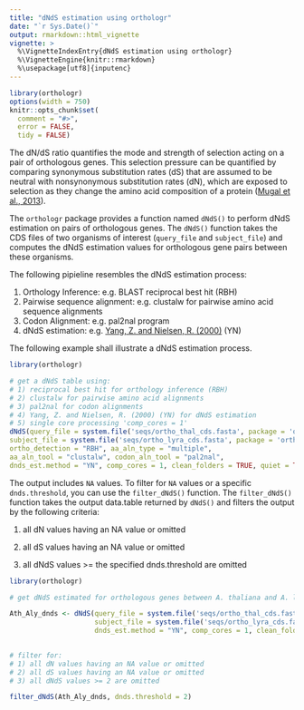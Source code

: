 ```yaml
---
title: "dNdS estimation using orthologr"
date: "`r Sys.Date()`"
output: rmarkdown::html_vignette
vignette: >
  %\VignetteIndexEntry{dNdS estimation using orthologr}
  %\VignetteEngine{knitr::rmarkdown}
  %\usepackage[utf8]{inputenc}
---
```


```r
library(orthologr)
options(width = 750)
knitr::opts_chunk$set(
  comment = "#>",
  error = FALSE,
  tidy = FALSE)
```

The dN/dS ratio quantifies the mode and strength of selection acting on a pair of orthologous genes.
This selection pressure can be quantified by comparing synonymous substitution rates (dS) that are assumed to be neutral
with nonsynonymous substitution rates (dN), which are exposed to selection as they 
change the amino acid composition of a protein ([Mugal et al., 2013](http://mbe.oxfordjournals.org/content/31/1/212)).

The `orthologr` package provides a function named `dNdS()` to perform dNdS estimation on pairs of orthologous genes.
The `dNdS()` function takes the CDS files of two organisms of interest (`query_file` and `subject_file`) 
and computes the dNdS estimation values for orthologous gene pairs between these organisms.

The following pipieline resembles the dNdS estimation process:

 1) Orthology Inference: e.g. BLAST reciprocal best hit (RBH)
 2) Pairwise sequence alignment: e.g. clustalw for pairwise amino acid sequence alignments
 3) Codon Alignment: e.g. pal2nal program
 4) dNdS estimation: e.g. [Yang, Z. and Nielsen, R. (2000)](http://mbe.oxfordjournals.org/content/17/1/32.short) (YN)


The following example shall illustrate a dNdS estimation process.


```r

library(orthologr)

# get a dNdS table using:
# 1) reciprocal best hit for orthology inference (RBH)
# 2) clustalw for pairwise amino acid alignments
# 3) pal2nal for codon alignments
# 4) Yang, Z. and Nielsen, R. (2000) (YN) for dNdS estimation
# 5) single core processing 'comp_cores = 1'
dNdS(query_file = system.file('seqs/ortho_thal_cds.fasta', package = 'orthologr'),
subject_file = system.file('seqs/ortho_lyra_cds.fasta', package = 'orthologr'),
ortho_detection = "RBH", aa_aln_type = "multiple",
aa_aln_tool = "clustalw", codon_aln_tool = "pal2nal", 
dnds_est.method = "YN", comp_cores = 1, clean_folders = TRUE, quiet = TRUE)


```

The output includes `NA` values. To filter for `NA` values or a specific `dnds.threshold`,
you can use the `filter_dNdS()` function. The `filter_dNdS()` function takes the output data.table 
returned by `dNdS()` and filters the output by the following criteria:

1) all dN values having an NA value or omitted

2) all dS values having an NA value or omitted

3) all dNdS values >= the specified dnds.threshold are omitted


```r

library(orthologr)

# get dNdS estimated for orthologous genes between A. thaliana and A. lyrata

Ath_Aly_dnds <- dNdS(query_file = system.file('seqs/ortho_thal_cds.fasta', package = 'orthologr'),
                     subject_file = system.file('seqs/ortho_lyra_cds.fasta', package = 'orthologr'),
                     dnds_est.method = "YN", comp_cores = 1, clean_folders = TRUE, quiet = TRUE)

        
# filter for:
# 1) all dN values having an NA value or omitted
# 2) all dS values having an NA value or omitted
# 3) all dNdS values >= 2 are omitted

filter_dNdS(Ath_Aly_dnds, dnds.threshold = 2)


```





